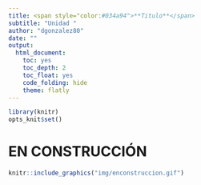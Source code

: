 ```yaml
---
title: <span style="color:#034a94">**Titulo**</span>
subtitle: "Unidad "
author: "dgonzalez80"
date: ""
output:
  html_document:
    toc: yes
    toc_depth: 2
    toc_float: yes
    code_folding: hide
    theme: flatly
---    
```



```r
library(knitr)
opts_knit$set()

```

# **EN CONSTRUCCIÓN**


```r
knitr::include_graphics("img/enconstruccion.gif")
```
